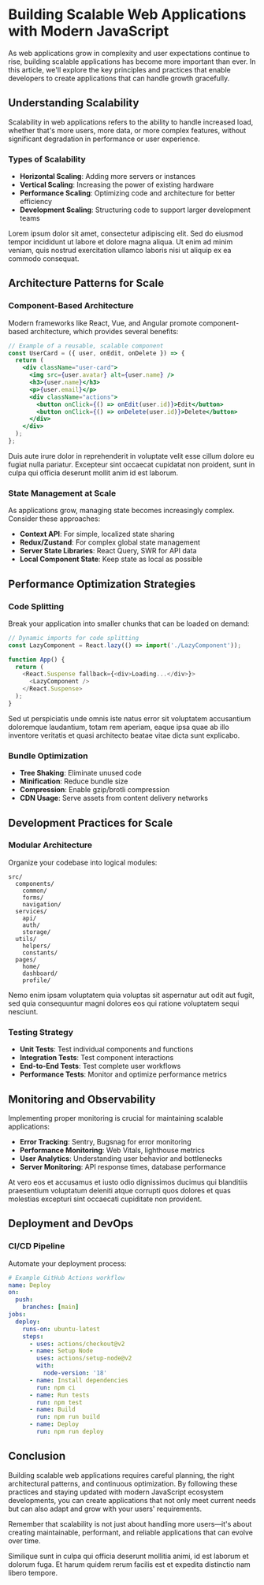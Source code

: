 
# Building Scalable Web Applications with Modern JavaScript

As web applications grow in complexity and user expectations continue to rise, building scalable applications has become more important than ever. In this article, we'll explore the key principles and practices that enable developers to create applications that can handle growth gracefully.

## Understanding Scalability

Scalability in web applications refers to the ability to handle increased load, whether that's more users, more data, or more complex features, without significant degradation in performance or user experience.

### Types of Scalability

- **Horizontal Scaling**: Adding more servers or instances
- **Vertical Scaling**: Increasing the power of existing hardware
- **Performance Scaling**: Optimizing code and architecture for better efficiency
- **Development Scaling**: Structuring code to support larger development teams

Lorem ipsum dolor sit amet, consectetur adipiscing elit. Sed do eiusmod tempor incididunt ut labore et dolore magna aliqua. Ut enim ad minim veniam, quis nostrud exercitation ullamco laboris nisi ut aliquip ex ea commodo consequat.

## Architecture Patterns for Scale

### Component-Based Architecture

Modern frameworks like React, Vue, and Angular promote component-based architecture, which provides several benefits:

```jsx
// Example of a reusable, scalable component
const UserCard = ({ user, onEdit, onDelete }) => {
  return (
    <div className="user-card">
      <img src={user.avatar} alt={user.name} />
      <h3>{user.name}</h3>
      <p>{user.email}</p>
      <div className="actions">
        <button onClick={() => onEdit(user.id)}>Edit</button>
        <button onClick={() => onDelete(user.id)}>Delete</button>
      </div>
    </div>
  );
};
```

Duis aute irure dolor in reprehenderit in voluptate velit esse cillum dolore eu fugiat nulla pariatur. Excepteur sint occaecat cupidatat non proident, sunt in culpa qui officia deserunt mollit anim id est laborum.

### State Management at Scale

As applications grow, managing state becomes increasingly complex. Consider these approaches:

- **Context API**: For simple, localized state sharing
- **Redux/Zustand**: For complex global state management
- **Server State Libraries**: React Query, SWR for API data
- **Local Component State**: Keep state as local as possible

## Performance Optimization Strategies

### Code Splitting

Break your application into smaller chunks that can be loaded on demand:

```javascript
// Dynamic imports for code splitting
const LazyComponent = React.lazy(() => import('./LazyComponent'));

function App() {
  return (
    <React.Suspense fallback={<div>Loading...</div>}>
      <LazyComponent />
    </React.Suspense>
  );
}
```

Sed ut perspiciatis unde omnis iste natus error sit voluptatem accusantium doloremque laudantium, totam rem aperiam, eaque ipsa quae ab illo inventore veritatis et quasi architecto beatae vitae dicta sunt explicabo.

### Bundle Optimization

- **Tree Shaking**: Eliminate unused code
- **Minification**: Reduce bundle size
- **Compression**: Enable gzip/brotli compression
- **CDN Usage**: Serve assets from content delivery networks

## Development Practices for Scale

### Modular Architecture

Organize your codebase into logical modules:

```
src/
  components/
    common/
    forms/
    navigation/
  services/
    api/
    auth/
    storage/
  utils/
    helpers/
    constants/
  pages/
    home/
    dashboard/
    profile/
```

Nemo enim ipsam voluptatem quia voluptas sit aspernatur aut odit aut fugit, sed quia consequuntur magni dolores eos qui ratione voluptatem sequi nesciunt.

### Testing Strategy

- **Unit Tests**: Test individual components and functions
- **Integration Tests**: Test component interactions
- **End-to-End Tests**: Test complete user workflows
- **Performance Tests**: Monitor and optimize performance metrics

## Monitoring and Observability

Implementing proper monitoring is crucial for maintaining scalable applications:

- **Error Tracking**: Sentry, Bugsnag for error monitoring
- **Performance Monitoring**: Web Vitals, lighthouse metrics
- **User Analytics**: Understanding user behavior and bottlenecks
- **Server Monitoring**: API response times, database performance

At vero eos et accusamus et iusto odio dignissimos ducimus qui blanditiis praesentium voluptatum deleniti atque corrupti quos dolores et quas molestias excepturi sint occaecati cupiditate non provident.

## Deployment and DevOps

### CI/CD Pipeline

Automate your deployment process:

```yaml
# Example GitHub Actions workflow
name: Deploy
on:
  push:
    branches: [main]
jobs:
  deploy:
    runs-on: ubuntu-latest
    steps:
      - uses: actions/checkout@v2
      - name: Setup Node
        uses: actions/setup-node@v2
        with:
          node-version: '18'
      - name: Install dependencies
        run: npm ci
      - name: Run tests
        run: npm test
      - name: Build
        run: npm run build
      - name: Deploy
        run: npm run deploy
```

## Conclusion

Building scalable web applications requires careful planning, the right architectural patterns, and continuous optimization. By following these practices and staying updated with modern JavaScript ecosystem developments, you can create applications that not only meet current needs but can also adapt and grow with your users' requirements.

Remember that scalability is not just about handling more users—it's about creating maintainable, performant, and reliable applications that can evolve over time.

Similique sunt in culpa qui officia deserunt mollitia animi, id est laborum et dolorum fuga. Et harum quidem rerum facilis est et expedita distinctio nam libero tempore.